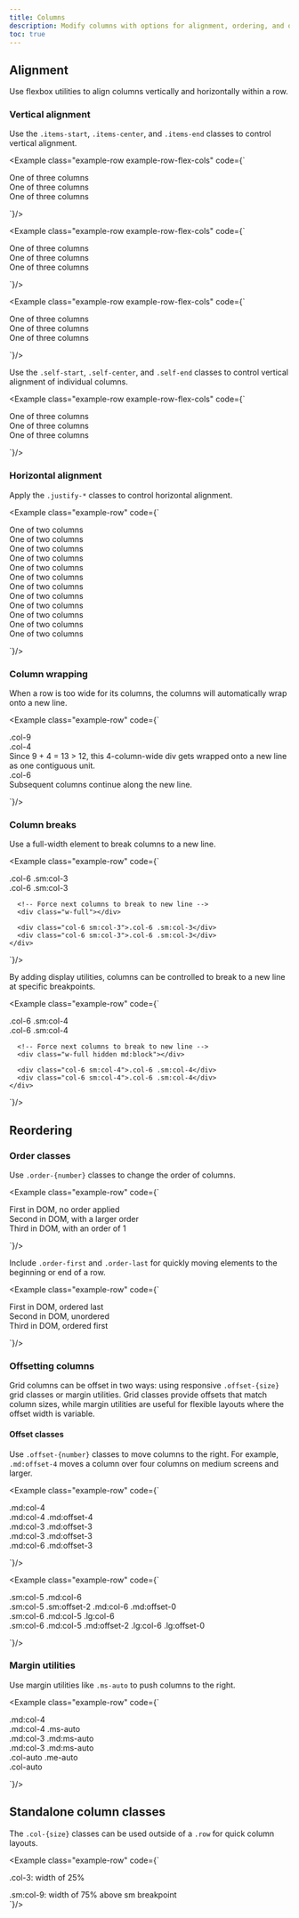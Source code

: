 ```yaml
---
title: Columns
description: Modify columns with options for alignment, ordering, and offsetting using the flexbox grid system. Column classes can also be used to control the width of non-grid elements.
toc: true
---
```


## Alignment

Use flexbox utilities to align columns vertically and horizontally within a row.

### Vertical alignment

Use the `.items-start`, `.items-center`, and `.items-end` classes to control vertical alignment.

<Example class="example-row example-row-flex-cols"
  code={`<div class="container text-center">
    <div class="row items-start">
      <div class="col">One of three columns</div>
      <div class="col">One of three columns</div>
      <div class="col">One of three columns</div>
    </div>
  </div>
`}/>

<Example class="example-row example-row-flex-cols"
  code={`<div class="container text-center">
    <div class="row items-center">
      <div class="col">One of three columns</div>
      <div class="col">One of three columns</div>
      <div class="col">One of three columns</div>
    </div>
  </div>
`}/>

<Example class="example-row example-row-flex-cols"
  code={`<div class="container text-center">
    <div class="row items-end">
      <div class="col">One of three columns</div>
      <div class="col">One of three columns</div>
      <div class="col">One of three columns</div>
    </div>
  </div>
`}/>

Use the `.self-start`, `.self-center`, and `.self-end` classes to control vertical alignment of individual columns.

<Example class="example-row example-row-flex-cols"
  code={`<div class="container text-center">
    <div class="row">
      <div class="col self-start">One of three columns</div>
      <div class="col self-center">One of three columns</div>
      <div class="col self-end">One of three columns</div>
    </div>
  </div>
`}/>

### Horizontal alignment

Apply the `.justify-*` classes to control horizontal alignment.

<Example class="example-row"
  code={`<div class="container text-center">
    <div class="row justify-start">
      <div class="col-4">One of two columns</div>
      <div class="col-4">One of two columns</div>
    </div>
    <div class="row justify-center">
      <div class="col-4">One of two columns</div>
      <div class="col-4">One of two columns</div>
    </div>
    <div class="row justify-end">
      <div class="col-4">One of two columns</div>
      <div class="col-4">One of two columns</div>
    </div>
    <div class="row justify-around">
      <div class="col-4">One of two columns</div>
      <div class="col-4">One of two columns</div>
    </div>
    <div class="row justify-between">
      <div class="col-4">One of two columns</div>
      <div class="col-4">One of two columns</div>
    </div>
    <div class="row justify-evenly">
      <div class="col-4">One of two columns</div>
      <div class="col-4">One of two columns</div>
    </div>
  </div>
`}/>

### Column wrapping

When a row is too wide for its columns, the columns will automatically wrap onto a new line.

<Example class="example-row"
  code={`<div class="container">
    <div class="row">
      <div class="col-9">.col-9</div>
      <div class="col-4">.col-4<br>Since 9 + 4 = 13 &gt; 12, this 4-column-wide div gets wrapped onto a new line as one contiguous unit.</div>
      <div class="col-6">.col-6<br>Subsequent columns continue along the new line.</div>
    </div>
  </div>
`}/>

### Column breaks

Use a full-width element to break columns to a new line.

<Example class="example-row"
  code={`<div class="container text-center">
    <div class="row">
      <div class="col-6 sm:col-3">.col-6 .sm:col-3</div>
      <div class="col-6 sm:col-3">.col-6 .sm:col-3</div>

      <!-- Force next columns to break to new line -->
      <div class="w-full"></div>

      <div class="col-6 sm:col-3">.col-6 .sm:col-3</div>
      <div class="col-6 sm:col-3">.col-6 .sm:col-3</div>
    </div>
  </div>
`}/>

By adding display utilities, columns can be controlled to break to a new line at specific breakpoints.

<Example class="example-row"
  code={`<div class="container text-center">
    <div class="row">
      <div class="col-6 sm:col-4">.col-6 .sm:col-4</div>
      <div class="col-6 sm:col-4">.col-6 .sm:col-4</div>

      <!-- Force next columns to break to new line -->
      <div class="w-full hidden md:block"></div>

      <div class="col-6 sm:col-4">.col-6 .sm:col-4</div>
      <div class="col-6 sm:col-4">.col-6 .sm:col-4</div>
    </div>
  </div>
`}/>

## Reordering 

### Order classes

Use `.order-{number}` classes to change the order of columns.

<Example class="example-row"
  code={`<div class="container text-center">
    <div class="row">
      <div class="col">First in DOM, no order applied</div>
      <div class="col order-5">Second in DOM, with a larger order</div>
      <div class="col order-1">Third in DOM, with an order of 1</div>
    </div>
  </div>
`}/>

Include `.order-first` and `.order-last` for quickly moving elements to the beginning or end of a row.

<Example class="example-row"
  code={`<div class="container text-center">
    <div class="row">
      <div class="col order-last">First in DOM, ordered last</div>
      <div class="col">Second in DOM, unordered</div>
      <div class="col order-first">Third in DOM, ordered first</div>
    </div>
  </div>
`}/>

### Offsetting columns

Grid columns can be offset in two ways: using responsive `.offset-{size}` grid classes or margin utilities. Grid classes provide offsets that match column sizes, while margin utilities are useful for flexible layouts where the offset width is variable.

#### Offset classes

Use `.offset-{number}` classes to move columns to the right. For example, `.md:offset-4` moves a column over four columns on medium screens and larger.


<Example class="example-row"
  code={`<div class="container text-center">
    <div class="row">
      <div class="md:col-4">.md:col-4</div>
      <div class="md:col-4 md:offset-4">.md:col-4 .md:offset-4</div>
    </div>
    <div class="row">
      <div class="md:col-3 md:offset-3">.md:col-3 .md:offset-3</div>
      <div class="md:col-3 md:offset-3">.md:col-3 .md:offset-3</div>
    </div>
    <div class="row">
      <div class="md:col-6 md:offset-3">.md:col-6 .md:offset-3</div>
    </div>
  </div>
`}/>

<Example class="example-row"
  code={`<div class="container text-center">
    <div class="row">
      <div class="sm:col-5 md:col-6">.sm:col-5 .md:col-6</div>
      <div class="sm:col-5 sm:offset-2 md:col-6 md:offset-0">.sm:col-5 .sm:offset-2 .md:col-6 .md:offset-0</div>
    </div>
    <div class="row">
      <div class="sm:col-6 md:col-5 lg:col-6">.sm:col-6 .md:col-5 .lg:col-6</div>
      <div class="sm:col-6 md:col-5 md:offset-2 lg:col-6 lg:offset-0">.sm:col-6 .md:col-5 .md:offset-2 .lg:col-6 .lg:offset-0</div>
    </div>
  </div>
`}/>

### Margin utilities

Use margin utilities like `.ms-auto` to push columns to the right.

<Example class="example-row"
  code={`<div class="container text-center">
    <div class="row">
      <div class="md:col-4">.md:col-4</div>
      <div class="md:col-4 ms-auto">.md:col-4 .ms-auto</div>
    </div>
    <div class="row">
      <div class="md:col-3 md:ms-auto">.md:col-3 .md:ms-auto</div>
      <div class="md:col-3 md:ms-auto">.md:col-3 .md:ms-auto</div>
    </div>
    <div class="row">
      <div class="col-auto me-auto">.col-auto .me-auto</div>
      <div class="col-auto">.col-auto</div>
    </div>
  </div>
`}/>

## Standalone column classes

The `.col-{size}` classes can be used outside of a `.row` for quick column layouts.

<Example class="example-row"
  code={`<div class="col-3 mb-2">
    .col-3: width of 25%
  </div>

  <div class="sm:col-9">
    .sm:col-9: width of 75% above sm breakpoint
  </div>
`}/>
